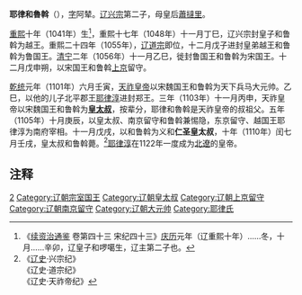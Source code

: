 '''耶律和魯斡'''（{{bd|1041年||1110年||catIdx=Y}}），[[表字|字]]阿辇。[[辽兴宗|辽兴宗]]第二子，母皇后[[蕭撻里|蕭撻里]]。

[[重熙|重熙]]十年（1041年）生<ref>《[[续资治通鉴|续资治通鉴]] 卷第四十三 宋纪四十三》[[慶曆|庆历]]元年（辽重熙十年）......冬，十月......辛卯，辽皇子和啰噶生，辽主第二子也。</ref>，重熙十七年（1048年）十一月丁巳，辽兴宗封皇子和鲁斡为越王。重熙二十四年（1055年），[[辽道宗|辽道宗]]即位，十二月戊子进封皇弟越王和鲁斡为鲁国王。[[清宁|清宁]]二年（1056年）十一月乙巳，徙封鲁国王和鲁斡为宋国王。十二月戊申朔，以宋国王和鲁斡[[上京临潢府|上京]]留守。

[[乾统|乾统]]元年（1101年）六月壬寅，[[辽天祚帝|天祚皇帝]]以宋魏国王和鲁斡为天下兵马大元帅。乙巳，以他的儿子北平郡王[[耶律淳|耶律淳]]进封郑王。三年（1103年）十一月丙申，天祚皇帝以宋魏国王和鲁斡为'''[[皇太叔|皇太叔]]'''，按辈分，耶律和魯斡是天祚皇帝的叔祖父。五年（1105年）十月庚辰，以皇太叔、南京留守和鲁斡兼惕隐，东京留守、越国王耶律淳为南府宰相。十一月戊戌，以和鲁斡为义和'''仁圣皇太叔'''，十年（1110年）闰七月壬戌，皇太叔和鲁斡薨。<ref>《[[辽史|辽史]]·兴宗纪》<br>《辽史·道宗纪》<br>《辽史·天祚帝纪》</ref>[[耶律淳|耶律淳]]在1122年一度成为[[北遼|北遼]]的皇帝。

==注释==
{{Reflist|2}}

[[Category:辽兴宗皇子|2]]
[[Category:辽朝宗室国王|Category:辽朝宗室国王]]
[[Category:辽朝皇太叔|Category:辽朝皇太叔]]
[[Category:辽朝上京留守|Category:辽朝上京留守]]
[[Category:辽朝南京留守|Category:辽朝南京留守]]
[[Category:辽朝大元帅|Category:辽朝大元帅]]
[[Category:耶律氏|Category:耶律氏]]